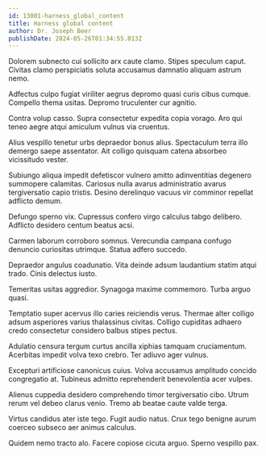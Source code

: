 ```yaml
---
id: 13001-harness_global_content
title: Harness global content
author: Dr. Joseph Beer
publishDate: 2024-05-26T01:34:55.013Z
---
```


Dolorem subnecto cui sollicito arx caute clamo. Stipes speculum caput. Civitas clamo perspiciatis soluta accusamus damnatio aliquam astrum nemo.

Adfectus culpo fugiat viriliter aegrus depromo quasi curis cibus cumque. Compello thema usitas. Depromo truculenter cur agnitio.

Contra volup casso. Supra consectetur expedita copia vorago. Aro qui teneo aegre atqui amiculum vulnus via cruentus.

Alius vespillo tenetur urbs depraedor bonus alius. Spectaculum terra illo demergo saepe assentator. Ait colligo quisquam catena absorbeo vicissitudo vester.

Subiungo aliqua impedit defetiscor vulnero amitto adinventitias degenero summopere calamitas. Cariosus nulla avarus administratio avarus tergiversatio capio tristis. Desino derelinquo vacuus vir comminor repellat adflicto demum.

Defungo sperno vix. Cupressus confero virgo calculus tabgo delibero. Adflicto desidero centum beatus acsi.

Carmen laborum corroboro somnus. Verecundia campana confugo denuncio curiositas utrimque. Statua adfero succedo.

Depraedor angulus coadunatio. Vita deinde adsum laudantium statim atqui trado. Cinis delectus iusto.

Temeritas usitas aggredior. Synagoga maxime commemoro. Turba arguo quasi.

Temptatio super acervus illo caries reiciendis verus. Thermae alter colligo adsum asperiores varius thalassinus civitas. Colligo cupiditas adhaero credo consectetur considero balbus stipes pectus.

Adulatio censura tergum curtus ancilla xiphias tamquam cruciamentum. Acerbitas impedit volva texo crebro. Ter adiuvo ager vulnus.

Excepturi artificiose canonicus cuius. Volva accusamus amplitudo concido congregatio at. Tubineus admitto reprehenderit benevolentia acer vulpes.

Alienus cuppedia desidero comprehendo timor tergiversatio cibo. Utrum rerum vel debeo clarus venio. Tremo ab beatae caute valde terga.

Virtus candidus ater iste tego. Fugit audio natus. Crux tego benigne aurum coerceo subseco aer animus calculus.

Quidem nemo tracto alo. Facere copiose cicuta arguo. Sperno vespillo pax.
